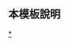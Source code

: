 {{Infobox without navbar
| name = Chinese languages in society
| image =
| caption = 
|bodyclass = vcard hlist
|title = 中國各地語言生活
|titlestyle=background-color:lavender
|style = border:1px double #; background:#FFFFFF; 
| above =
|header1style=background-color:lavender
|header1= 

|data2 = 
*'''近代語言史'''：[[北京语言史|京]]
*[[天津语言史|津]]
*[[河北近代语言史|冀]]
*[[山西近代语言史|晉]]
*[[内蒙古语言史|内蒙]]
*[[辽宁近代语言史|辽]]
*[[吉林近代语言史|吉]]
*[[黑龙江近代语言史|黑]]
*[[上海語言史|滬]]
*[[江苏近代语言史|苏]]
*[[浙江近代语言史|浙]]
*[[安徽近代语言史|徽]]
*[[福建近代语言史|閩]]
*[[江西近代语言史|贛]]
*[[山东近代语言史|魯]]
*[[河南近代語言史|豫]]
*[[湖北近代語言史|鄂]]
*[[湖南近代語言史|湘]]
*[[廣東近代語言史|粵]]
*[[廣西近代語言史|桂]]
*[[海南島語言史|瓊]]
*[[川渝地區近代語言史|川渝]]
*[[貴州近代語言史|黔]]
*[[雲南近代語言史|滇]]
*[[西藏語言史|藏]]
*[[陝西近代語言史|陕]]
*[[甘肅近代語言史|甘]]
*[[青海近代語言史|青]]
*[[寧夏近代語言史|宁]]
*[[新疆近代語言史|新]]
*[[香港語言史|港]]
*[[澳門語言史|澳]]
*[[中国地方语言教学|中国語言教学]]
{{collapsed infobox section begin|方言電影史|titlestyle=background-color:lavender}}
|data3=
*語言電影列表
**[[中國大陸语言電影列表 (1949年前)|1949年前]]
**[[中國大陸语言電影列表 (1950年－1978年)|1950年－1978年]]
**[[中國大陸语言電影列表 (1979年－1999年)|1979年－1999年]]
**[[中國大陸语言電影列表 (2000年－2004年)|2000年－2004年]]
**[[中國大陸语言電影列表 (2005年－2009年)|2005年－2009年]]
**[[中國大陸語言電影列表 (2010年－2014年)|2010年－2014年]]
**[[中國大陸语言電影列表 (2015年－2019年)|2015年－2019年]]
*[[中國大陸語言電影|语言電影史]]
*[[香港電影|港產片]]
*[[澳門電影]]
*[[藏語電影]]
*停產
**[[滬語片]]
**[[厦语片]]
{{collapsed infobox section end}}

{{collapsed infobox section begin|方言童謠/民歌|titlestyle=background-color:lavender}}
|data6=
*'''按地域'''：[[北京方言音乐|京]]
*[[天津方言音乐|津]]
*[[河北方言音乐|冀]]
*[[山西方言音乐|晋]]
*[[内蒙古方言音乐|内蒙]]
*[[辽宁方言音乐|辽]]
*[[吉林方言音乐|吉]]
*[[黑龙江方言音乐|黑]]
*[[上海方言音乐|沪]]
*[[江苏方言音乐|苏]]
*[[浙江方言音乐|浙]]
*[[安徽方言音乐|徽]]
*[[福建方言音乐|閩]]
*[[江西方言音乐|贛]]
*[[山东方言音乐|魯]]
*[[河南方言音乐|豫]]
*[[湖北方言音乐|鄂]]
*[[湖南方言音乐|湘]]
*[[广东语言音乐|粵]]
*[[广西方言音乐|桂]]
*[[海南方言音乐|瓊]]
*[[川渝地区方言音乐|川渝]]
*[[贵州方言音乐|黔]]
*[[云南方言音乐|滇]]
*[[藏族音乐|藏]]
*[[陕西方言音乐|陕]]
*[[甘肃方言音乐|甘]]
*[[青海方言音乐|青]]
*[[宁夏方言音乐|宁]]
*[[新疆方言音乐|新]]
*[[粵語音樂|港]]
*[[粵語音樂|澳]] [[File:Chinesezither.jpg|100px|right]]
----
*'''按語言'''：[[華語流行音樂|國語歌]]
*[[吳語流行音樂|吳語歌]]
*[[粵語流行音樂|粵語歌]]
*[[陝西話流行音樂|陝西話歌]]
*[[四川話流行音樂|四川話歌]]
*[[客語流行音樂|客語歌]]
*[[閩南語流行音樂|閩南語歌]]
*[[苗語音樂|苗語歌]]
*[[彝語音樂|彝語歌]]
*[[壯語音樂|壯語歌]]
*[[藏語音樂|藏語歌]]
*[[維吾爾語音樂|維語歌]]
*[[蒙古語音樂|蒙語歌]]
*[[民族唱腔]]
{{collapsed infobox section end}}

{{collapsed infobox section begin|方、语言電視廣播史 |titlestyle=background-color:lavender}}
|data36=
*[[北京方言电视|京]]
*[[天津方言电视|津]]
*[[河北方言电视|冀]]
*[[山西方言电视|晋]]
*[[内蒙古方言电视|内蒙]]
*[[辽宁方言电视|辽]]
*[[吉林方言电视|吉]]
*[[黑龙江方言电视|黑]]
*[[滬語電視劇|沪]]
*[[江苏方言电视|苏]]
*[[浙江方言电视|浙]]
*[[安徽方言电视|徽]]
*[[福建方言电视|閩]]
*[[江西方言电视|贛]]
*[[山东方言电视|魯]]
*[[河南方言电视|豫]]
*[[湖北方言电视|鄂]]
*[[湖南方言电视|湘]]
*[[广东方言电视|粵]]
*[[广西方言电视|桂]]
*[[海南方言电视|瓊]]
*[[川渝地区方言电视|川渝]]
*[[贵州方言电视|黔]]
*[[云南方言电视|滇]]
*[[藏語電視史|藏]]
*[[陕西方言电视|陕]]
*[[甘肃方言电视|甘]]
*[[青海方言电视|青]]
*[[宁夏方言电视|宁]]
*[[新疆方言电视|新]]
*[[香港電視廣播歷史|港]]
*[[澳門電視廣播#歷史|澳]]
*[[革命电视剧里中共领导人的方言]]
{{collapsed infobox section end}}

{{collapsed infobox section begin|各地讀音字典|titlestyle=background-color:lavender}}
|data40=
*'''方言口述材料庫：'''[[乡音苑]]（2013－）<br>[[中国语言资源保护工程采录展示平台|语保工程采录展示平台]]（2020－）
----
*'''各地字音速查：'''[http://www.guguolin.com/hy_word.php 古音小鏡]<br>[http://www.eastling.org 東方語言學（上海師大）]<br>[http://ccdc.fudan.edu.cn/linguae/languageRecord.jsp 复旦大学中华文明数据中心]
{{collapsed infobox section end}}
|below = [[WikiProject:中國傳統聲音]]
}}<noinclude>

==本模板說明==
[[Category:中國各省語言政策|*]]
</noinclude>
